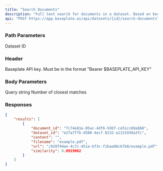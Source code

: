 ```yaml
---
title: "Search Documents"
description: "Full text search for documents in a dataset. Based on keywords in the query."
api: "POST https://app.baseplate.ai/api/datasets/{id}/search-documents"
---
```


### Path Parameters

<ParamField path="id" type="string" required>
  Dataset ID
</ParamField>

### Header

<ParamField path="Authorization" type="string">
  Baseplate API key. Must be in the format "Bearer $BASEPLATE_API_KEY"
</ParamField>

### Body Parameters

<ParamField body="query" type="string">
  Query string
</ParamField>

<ParamField body="top_k" type="number" default="3">
  Number of closest matches
</ParamField>

### Responses

<Tab title="🟢 200: OK" >

```json
{
    "results": [
        {
            "document_id": "fc74e81e-05ac-4df6-936f-ce51cc69a868",
            "dataset_id": "e2fa7f7b-d580-4ecf-8232-a1131938a3fc",
            "content": "",
            "filename": "example.pdf",
            "url": "/928f94ee-4c7c-451a-bf3c-f1baa08c67b0/example.pdf",
            "similarity": 0.0919062
        }
    ]
}
```

</Tab>
